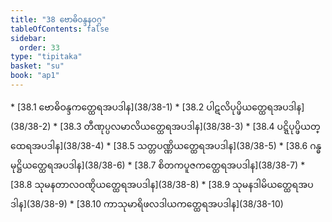 ```yaml
---
title: "38 ဗောဓိဝန္ဒနဝဂ္ဂ"
tableOfContents: false
sidebar:
  order: 33
type: "tipitaka"
basket: "su"
book: "ap1"
---
```



<DynamicBreadcrumb />



<TableOfContents book="ap1" section="38">
* [38.1 ဗောဓိဝန္ဒကတ္ထေရအပဒါန](38/38-1)
* [38.2 ပါဋလိပုပ္ဖိယတ္ထေရအပဒါန](38/38-2)
* [38.3 တီဏုပ္ပလမာလိယတ္ထေရအပဒါန](38/38-3)
* [38.4 ပဋ္ဋိပုပ္ဖိယတ္ထေရအပဒါန](38/38-4)
* [38.5 သတ္တပဏ္ဏိယတ္ထေရအပဒါန](38/38-5)
* [38.6 ဂန္ဓမုဋ္ဌိယတ္ထေရအပဒါန](38/38-6)
* [38.7 စိတကပူဇကတ္ထေရအပဒါန](38/38-7)
* [38.8 သုမနတာလဝဏ္ဋိယတ္ထေရအပဒါန](38/38-8)
* [38.9 သုမနဒါမိယတ္ထေရအပဒါန](38/38-9)
* [38.10 ကာသုမာရိဖလဒါယကတ္ထေရအပဒါန](38/38-10)
</TableOfContents>